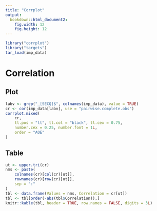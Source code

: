 ```yaml
---
title: "Corrplot"
output:
  bookdown::html_document2:
    fig.width: 12
    fig.height: 12
---
```


```r
library("corrplot")
library("targets")
tar_load(imp_data)
```

# Correlation

## Plot

```r
labv <- grep("_[SECQ]$", colnames(imp_data), value = TRUE)
cr <- cor(imp_data[labv], use = "pairwise.complete.obs")
corrplot.mixed(
    cr,
    tl.pos = "lt", tl.col = "black", tl.cex = 0.75,
    number.cex = 0.25, number.font = 1L,
    order = "AOE"
)
```

## Table

```r
ut <- upper.tri(cr)
nms <- paste(
    colnames(cr)[col(cr)[ut]],
    rownames(cr)[row(cr)[ut]],
    sep = ":"
)
tbl <- data.frame(Values = nms, Correlation = cr[ut])
tbl <- tbl[order(-abs(tbl$Correlation)),]
knitr::kable(tbl, header = TRUE, row.names = FALSE, digits = 3L)
```
